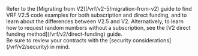 
<Aside type="note" title="You are viewing the VRF v2 guide - Subscription method">
  Refer to the [Migrating from V2](/vrf/v2-5/migration-from-v2) guide to find VRF V2.5 code examples for both
  subscription and direct funding, and to learn about the differences between V2.5 and V2. Alternatively, to learn how
  to request random numbers without a subscription, see the [V2 direct funding method](/vrf/v2/direct-funding) guide.
</Aside>

<Aside type="tip" title="Security Considerations">
  Be sure to review your contracts with the [security considerations](/vrf/v2/security) in mind.
</Aside>
